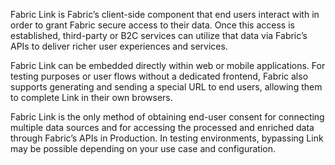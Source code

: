 Fabric Link is Fabric’s client-side component that end users interact with in order to grant Fabric secure access to their data. Once this access is established, third-party or B2C services can utilize that data via Fabric’s APIs to deliver richer user experiences and services.

Fabric Link can be embedded directly within web or mobile applications. For testing purposes or user flows without a dedicated frontend, Fabric also supports generating and sending a special URL to end users, allowing them to complete Link in their own browsers.

Fabric Link is the only method of obtaining end-user consent for connecting multiple data sources and for accessing the processed and enriched data through Fabric’s APIs in Production. In testing environments, bypassing Link may be possible depending on your use case and configuration.
